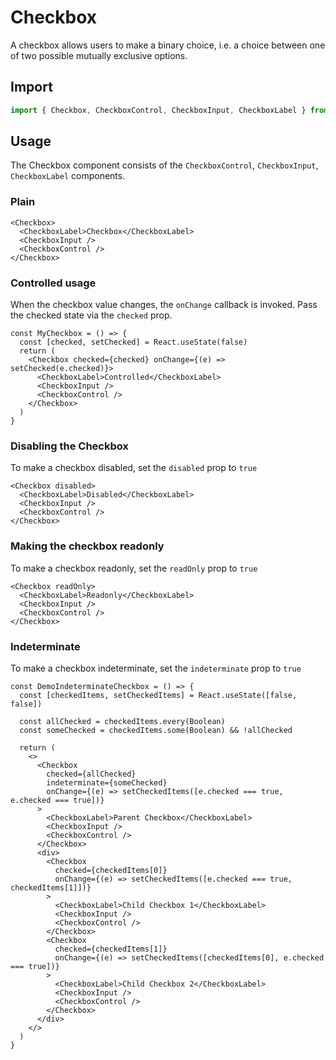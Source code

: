 # Checkbox

A checkbox allows users to make a binary choice, i.e. a choice between one of two possible mutually
exclusive options.

## Import

```ts
import { Checkbox, CheckboxControl, CheckboxInput, CheckboxLabel } from '@ark-ui/react'
```

## Usage

The Checkbox component consists of the `CheckboxControl`, `CheckboxInput`, `CheckboxLabel`
components.

### Plain

```tsx
<Checkbox>
  <CheckboxLabel>Checkbox</CheckboxLabel>
  <CheckboxInput />
  <CheckboxControl />
</Checkbox>
```

### Controlled usage

When the checkbox value changes, the `onChange` callback is invoked.
Pass the checked state via the `checked` prop.

```tsx
const MyCheckbox = () => {
  const [checked, setChecked] = React.useState(false)
  return (
    <Checkbox checked={checked} onChange={(e) => setChecked(e.checked)}>
      <CheckboxLabel>Controlled</CheckboxLabel>
      <CheckboxInput />
      <CheckboxControl />
    </Checkbox>
  )
}
```

### Disabling the Checkbox

To make a checkbox disabled, set the `disabled` prop to `true`

```tsx
<Checkbox disabled>
  <CheckboxLabel>Disabled</CheckboxLabel>
  <CheckboxInput />
  <CheckboxControl />
</Checkbox>
```

### Making the checkbox readonly

To make a checkbox readonly, set the `readOnly` prop to `true`

```tsx
<Checkbox readOnly>
  <CheckboxLabel>Readonly</CheckboxLabel>
  <CheckboxInput />
  <CheckboxControl />
</Checkbox>
```

### Indeterminate

To make a checkbox indeterminate, set the `indeterminate` prop to `true`

```tsx
const DemoIndeterminateCheckbox = () => {
  const [checkedItems, setCheckedItems] = React.useState([false, false])

  const allChecked = checkedItems.every(Boolean)
  const someChecked = checkedItems.some(Boolean) && !allChecked

  return (
    <>
      <Checkbox
        checked={allChecked}
        indeterminate={someChecked}
        onChange={(e) => setCheckedItems([e.checked === true, e.checked === true])}
      >
        <CheckboxLabel>Parent Checkbox</CheckboxLabel>
        <CheckboxInput />
        <CheckboxControl />
      </Checkbox>
      <div>
        <Checkbox
          checked={checkedItems[0]}
          onChange={(e) => setCheckedItems([e.checked === true, checkedItems[1]])}
        >
          <CheckboxLabel>Child Checkbox 1</CheckboxLabel>
          <CheckboxInput />
          <CheckboxControl />
        </Checkbox>
        <Checkbox
          checked={checkedItems[1]}
          onChange={(e) => setCheckedItems([checkedItems[0], e.checked === true])}
        >
          <CheckboxLabel>Child Checkbox 2</CheckboxLabel>
          <CheckboxInput />
          <CheckboxControl />
        </Checkbox>
      </div>
    </>
  )
}
```
